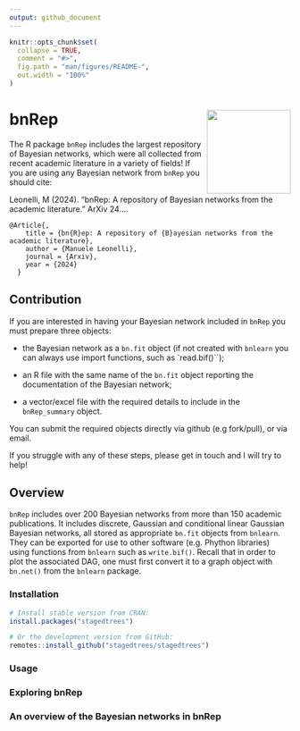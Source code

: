 ```yaml
---
output: github_document
---
```


<!-- README.md is generated from README.Rmd. Please edit that file -->

```r
knitr::opts_chunk$set(
  collapse = TRUE,
  comment = "#>",
  fig.path = "man/figures/README-",
  out.width = "100%"
)
```

# bnRep <img src="https://github.com/manueleleonelli/bnRep/hex-bnRep.png" align="right" height="150px" width="150px"/>

<!-- badges: start -->

<!-- badges: start -->
<!-- badges: end -->

The R package `bnRep` includes the largest repository of Bayesian networks, which were all collected from recent academic literature in a variety of fields! If you are using any Bayesian network from `bnRep` you should cite:

Leonelli, M (2024). "bnRep: A repository of Bayesian networks from the academic literature." ArXiv 24....

```
@Article{,
    title = {bn{R}ep: A repository of {B}ayesian networks from the academic literature},
    author = {Manuele Leonelli},
    journal = {Arxiv},
    year = {2024}
  }
```

## Contribution

If you are interested in having your Bayesian network included in `bnRep` you must prepare three objects:

 - the Bayesian network as a `bn.fit` object (if not created with `bnlearn` you can always use import functions, such as `read.bif()``);
 
 - an R file with the same name of the `bn.fit` object reporting the documentation of the Bayesian network;
 
 - a vector/excel file with the required details to include in the `bnRep_summary` object.
 
You can submit the required objects directly via github (e.g fork/pull), or via email.
 
If you struggle with any of these steps, please get in touch and I will try to help!

## Overview

`bnRep` includes over 200 Bayesian networks from more than 150 academic publications. It includes discrete, Gaussian and conditional linear Gaussian Bayesian networks, all stored as appropriate `bn.fit` objects from `bnlearn`. They can be exported for use to other software (e.g. Phython libraries) using functions from `bnlearn` such as `write.bif()`. Recall that in order to plot the associated DAG, one must first convert it to a graph object with `bn.net()` from the `bnlearn` package.

### Installation

```r
# Install stable version from CRAN:
install.packages("stagedtrees")

# Or the development version from GitHub:
remotes::install_github("stagedtrees/stagedtrees")
```

### Usage


### Exploring bnRep


### An overview of the Bayesian networks in bnRep
